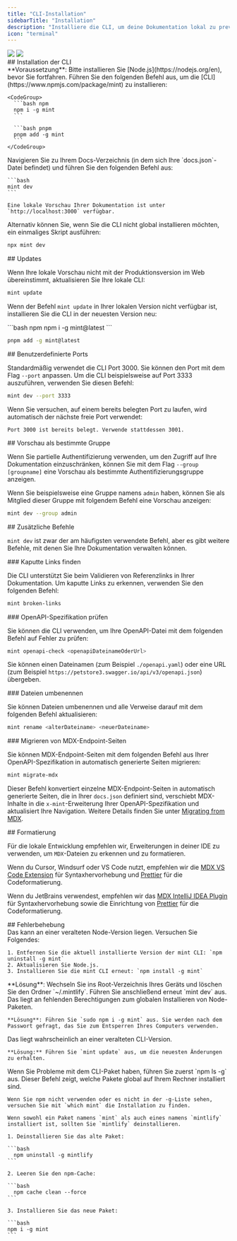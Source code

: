 ```yaml
---
title: "CLI-Installation"
sidebarTitle: "Installation"
description: "Installiere die CLI, um deine Dokumentation lokal zu previewen und zu entwickeln"
icon: "terminal"
---
```


<img className="block dark:hidden my-0 pointer-events-none" src="/images/installation/local-development-light.png" />

<img className="hidden dark:block my-0 pointer-events-none" src="/images/installation/local-development-dark.png" />

<div id="installing-the-cli">
  ## Installation der CLI
</div>

<Info>
  **Voraussetzung**: Bitte installieren Sie [Node.js](https://nodejs.org/en), bevor Sie fortfahren.
</Info>

<Steps>
  <Step title="CLI installieren.">
    Führen Sie den folgenden Befehl aus, um die [CLI](https://www.npmjs.com/package/mint) zu installieren:

    <CodeGroup>
      ```bash npm
      npm i -g mint
      ```

      ```bash pnpm
      pnpm add -g mint
      ```
    </CodeGroup>
  </Step>

  <Step title="Lokal eine Vorschau starten.">
    Navigieren Sie zu Ihrem Docs-Verzeichnis (in dem sich Ihre `docs.json`-Datei befindet) und führen Sie den folgenden Befehl aus:

    ```bash
    mint dev
    ```

    Eine lokale Vorschau Ihrer Dokumentation ist unter `http://localhost:3000` verfügbar.
  </Step>
</Steps>

Alternativ können Sie, wenn Sie die CLI nicht global installieren möchten, ein einmaliges Skript ausführen:

```bash
npx mint dev
```

<div id="updates">
  ## Updates
</div>

Wenn Ihre lokale Vorschau nicht mit der Produktionsversion im Web übereinstimmt, aktualisieren Sie Ihre lokale CLI:

```bash
mint update
```

Wenn der Befehl `mint update` in Ihrer lokalen Version nicht verfügbar ist, installieren Sie die CLI in der neuesten Version neu:

<CodeGroup>
  ```bash npm
  npm i -g mint@latest
  ```

  ```bash pnpm
  pnpm add -g mint@latest
  ```
</CodeGroup>

<div id="custom-ports">
  ## Benutzerdefinierte Ports
</div>

Standardmäßig verwendet die CLI Port 3000. Sie können den Port mit dem Flag `--port` anpassen. Um die CLI beispielsweise auf Port 3333 auszuführen, verwenden Sie diesen Befehl:

```bash
mint dev --port 3333
```

Wenn Sie versuchen, auf einem bereits belegten Port zu laufen, wird automatisch der nächste freie Port verwendet:

```mdx
Port 3000 ist bereits belegt. Verwende stattdessen 3001.
```

<div id="previewing-as-a-specific-group">
  ## Vorschau als bestimmte Gruppe
</div>

Wenn Sie partielle Authentifizierung verwenden, um den Zugriff auf Ihre Dokumentation einzuschränken, können Sie mit dem Flag `--group [groupname]` eine Vorschau als bestimmte Authentifizierungsgruppe anzeigen.

Wenn Sie beispielsweise eine Gruppe namens `admin` haben, können Sie als Mitglied dieser Gruppe mit folgendem Befehl eine Vorschau anzeigen:

```bash
mint dev --group admin
```

<div id="additional-commands">
  ## Zusätzliche Befehle
</div>

`mint dev` ist zwar der am häufigsten verwendete Befehl, aber es gibt weitere Befehle, mit denen Sie Ihre Dokumentation verwalten können.

<div id="finding-broken-links">
  ### Kaputte Links finden
</div>

Die CLI unterstützt Sie beim Validieren von Referenzlinks in Ihrer Dokumentation. Um kaputte Links zu erkennen, verwenden Sie den folgenden Befehl:

```bash
mint broken-links
```

<div id="checking-openapi-spec">
  ### OpenAPI-Spezifikation prüfen
</div>

Sie können die CLI verwenden, um Ihre OpenAPI-Datei mit dem folgenden Befehl auf Fehler zu prüfen:

```bash
mint openapi-check <openapiDateinameOderUrl>
```

Sie können einen Dateinamen (zum Beispiel `./openapi.yaml`) oder eine URL (zum Beispiel `https://petstore3.swagger.io/api/v3/openapi.json`) übergeben.

<div id="renaming-files">
  ### Dateien umbenennen
</div>

Sie können Dateien umbenennen und alle Verweise darauf mit dem folgenden Befehl aktualisieren:

```bash
mint rename <alterDateiname> <neuerDateiname>
```

<div id="migrating-mdx-endpoint-pages">
  ### Migrieren von MDX-Endpoint-Seiten
</div>

Sie können MDX-Endpoint-Seiten mit dem folgenden Befehl aus Ihrer OpenAPI-Spezifikation in automatisch generierte Seiten migrieren:

```bash
mint migrate-mdx
```

Dieser Befehl konvertiert einzelne MDX-Endpoint-Seiten in automatisch generierte Seiten, die in Ihrer `docs.json` definiert sind, verschiebt MDX-Inhalte in die `x-mint`-Erweiterung Ihrer OpenAPI-Spezifikation und aktualisiert Ihre Navigation. Weitere Details finden Sie unter [Migrating from MDX](/de/api-playground/migrating-from-mdx).

<div id="formatting">
  ## Formatierung
</div>

Für die lokale Entwicklung empfehlen wir, Erweiterungen in deiner IDE zu verwenden, um `MDX`-Dateien zu erkennen und zu formatieren.

Wenn du Cursor, Windsurf oder VS Code nutzt, empfehlen wir die [MDX VS Code Extension](https://marketplace.visualstudio.com/items?itemName=unifiedjs.vscode-mdx) für Syntaxhervorhebung und [Prettier](https://marketplace.visualstudio.com/items?itemName=esbenp.prettier-vscode) für die Codeformatierung.

Wenn du JetBrains verwendest, empfehlen wir das [MDX IntelliJ IDEA Plugin](https://plugins.jetbrains.com/plugin/14944-mdx) für Syntaxhervorhebung sowie die Einrichtung von [Prettier](https://prettier.io/docs/webstorm) für die Codeformatierung.

<div id="troubleshooting">
  ## Fehlerbehebung
</div>

<AccordionGroup>
  <Accordion title="Fehler: Das Modul „sharp“ konnte mit der darwin-arm64-Runtime nicht geladen werden">
    Das kann an einer veralteten Node-Version liegen. Versuchen Sie Folgendes:

    1. Entfernen Sie die aktuell installierte Version der mint CLI: `npm uninstall -g mint`
    2. Aktualisieren Sie Node.js.
    3. Installieren Sie die mint CLI erneut: `npm install -g mint`
  </Accordion>

  <Accordion title="Problem: Unbekannter Fehler">
    **Lösung**: Wechseln Sie ins Root-Verzeichnis Ihres Geräts und löschen Sie den Ordner `~/.mintlify`. Führen Sie anschließend erneut `mint dev` aus.
  </Accordion>

  <Accordion title="Fehler: permission denied">
    Das liegt an fehlenden Berechtigungen zum globalen Installieren von Node-Paketen.

    **Lösung**: Führen Sie `sudo npm i -g mint` aus. Sie werden nach dem Passwort gefragt, das Sie zum Entsperren Ihres Computers verwenden.
  </Accordion>

  <Accordion title="Die lokale Vorschau sieht nicht so aus wie meine Docs im Web">
    Das liegt wahrscheinlich an einer veralteten CLI-Version.

    **Lösung:** Führen Sie `mint update` aus, um die neuesten Änderungen zu erhalten.
  </Accordion>

  <Accordion title="mintlify vs. mint package">
    Wenn Sie Probleme mit dem CLI-Paket haben, führen Sie zuerst `npm ls -g` aus. Dieser Befehl zeigt, welche Pakete global auf Ihrem Rechner installiert sind.

    Wenn Sie npm nicht verwenden oder es nicht in der -g-Liste sehen, versuchen Sie mit `which mint` die Installation zu finden.

    Wenn sowohl ein Paket namens `mint` als auch eines namens `mintlify` installiert ist, sollten Sie `mintlify` deinstallieren.

    1. Deinstallieren Sie das alte Paket:

    ```bash
      npm uninstall -g mintlify
    ```

    2. Leeren Sie den npm-Cache:

    ```bash
      npm cache clean --force
    ```

    3. Installieren Sie das neue Paket:

    ```bash
    npm i -g mint
    ```
  </Accordion>
</AccordionGroup>